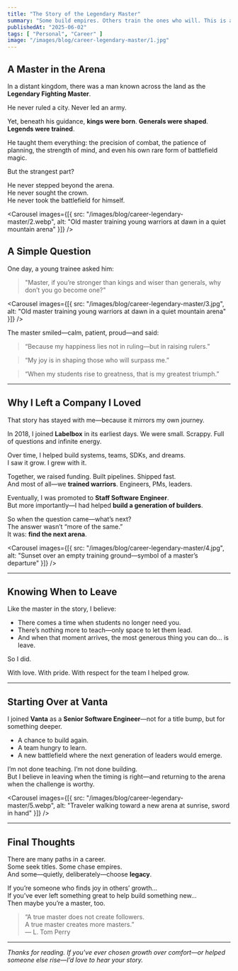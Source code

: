 ```yaml
---
title: "The Story of the Legendary Master"
summary: "Some build empires. Others train the ones who will. This is a story about choosing mentorship, legacy, and the quiet joy of helping others rise."
publishedAt: "2025-06-02"
tags: [ "Personal", "Career" ]
image: "/images/blog/career-legendary-master/1.jpg"
---
```


## A Master in the Arena

In a distant kingdom, there was a man known across the land as the **Legendary Fighting Master**.

He never ruled a city. Never led an army.

Yet, beneath his guidance, **kings were born**. **Generals were shaped**. **Legends were trained**.

He taught them everything: the precision of combat, the patience of planning, the strength of mind, and even his own rare form of battlefield magic.

But the strangest part?

He never stepped beyond the arena.  
He never sought the crown.  
He never took the battlefield for himself.

<Carousel
  images={[{ src: "/images/blog/career-legendary-master/2.webp", alt: "Old master training young warriors at dawn in a quiet mountain arena" }]}
/>

## A Simple Question

One day, a young trainee asked him:

> "Master, if you’re stronger than kings and wiser than generals, why don’t you go become one?"

<Carousel
  images={[{ src: "/images/blog/career-legendary-master/3.jpg", alt: "Old master training young warriors at dawn in a quiet mountain arena" }]}
/>


The master smiled—calm, patient, proud—and said:

> “Because my happiness lies not in ruling—but in raising rulers.”

> “My joy is in shaping those who will surpass me.”

> “When my students rise to greatness, that is my greatest triumph.”

---

## Why I Left a Company I Loved

That story has stayed with me—because it mirrors my own journey.

In 2018, I joined **Labelbox** in its earliest days. We were small. Scrappy. Full of questions and infinite energy.

Over time, I helped build systems, teams, SDKs, and dreams.  
I saw it grow. I grew with it.

Together, we raised funding. Built pipelines. Shipped fast.  
And most of all—we **trained warriors**. Engineers, PMs, leaders.

Eventually, I was promoted to **Staff Software Engineer**.  
But more importantly—I had helped **build a generation of builders**.

So when the question came—what’s next?  
The answer wasn’t “more of the same.”  
It was: **find the next arena**.

<Carousel
  images={[{ src: "/images/blog/career-legendary-master/4.jpg", alt: "Sunset over an empty training ground—symbol of a master’s departure" }]}
/>

---

## Knowing When to Leave

Like the master in the story, I believe:

- There comes a time when students no longer need you.
- There’s nothing more to teach—only space to let them lead.
- And when that moment arrives, the most generous thing you can do… is leave.

So I did.

With love. With pride. With respect for the team I helped grow.

---

## Starting Over at Vanta

I joined **Vanta** as a **Senior Software Engineer**—not for a title bump, but for something deeper.

- A chance to build again.  
- A team hungry to learn.  
- A new battlefield where the next generation of leaders would emerge.

I’m not done teaching. I’m not done building.  
But I believe in leaving when the timing is right—and returning to the arena when the challenge is worthy.

<Carousel
  images={[{ src: "/images/blog/career-legendary-master/5.webp", alt: "Traveler walking toward a new arena at sunrise, sword in hand" }]}
/>

---

## Final Thoughts

There are many paths in a career.  
Some seek titles. Some chase empires.  
And some—quietly, deliberately—choose **legacy**.

If you’re someone who finds joy in others’ growth…  
If you’ve ever left something great to help build something new…  
Then maybe you’re a master, too.

> “A true master does not create followers.  
> A true master creates more masters.”  
> — L. Tom Perry

---

*Thanks for reading. If you've ever chosen growth over comfort—or helped someone else rise—I’d love to hear your story.* 
